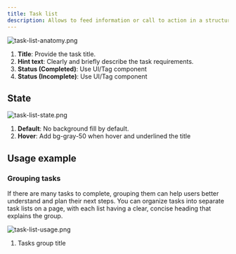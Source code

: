```yaml
---
title: Task list
description: Allows to feed information or call to action in a structured way. Shows all user tasks, making it easy to distinguish between completed and pending items.
---
```


![task-list-anatomy.png](/design/task-list-anatomy.png)

1. **Title**: Provide the task title.
2. **Hint text**: Clearly and briefly describe the task requirements.
3. **Status (Completed)**: Use UI/Tag component
4. **Status (Incomplete)**: Use UI/Tag component

## State

![task-list-state.png](/design/task-list-state.png)

1. **Default**: No background fill by default.
2. **Hover**: Add bg-gray-50 when hover and underlined the title

## Usage example

### Grouping tasks

If there are many tasks to complete, grouping them can help users better understand and plan their next steps. You can organize tasks into separate task lists on a page, with each list having a clear, concise heading that explains the group.

![task-list-usage.png](/design/task-list-usage.png)

1. Tasks group title
